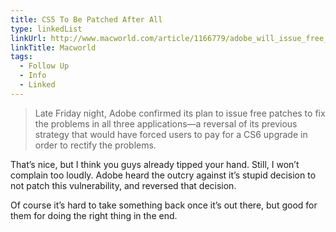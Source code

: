 ```yaml
---
title: CS5 To Be Patched After All
type: linkedList
linkUrl: http://www.macworld.com/article/1166779/adobe_will_issue_free_security_patches_for_high_profile_creative_suite_apps.html
linkTitle: Macworld
tags:
  - Follow Up
  - Info
  - Linked
---
```


> Late Friday night, Adobe confirmed its plan to issue free patches to fix the problems in all three applications—a reversal of its previous strategy that would have forced users to pay for a CS6 upgrade in order to rectify the problems.

That’s nice, but I think you guys already tipped your hand. Still, I won’t complain too loudly. Adobe heard the outcry against it’s stupid decision to not patch this vulnerability, and reversed that decision.

Of course it’s hard to take something back once it’s out there, but good for them for doing the right thing in the end.
